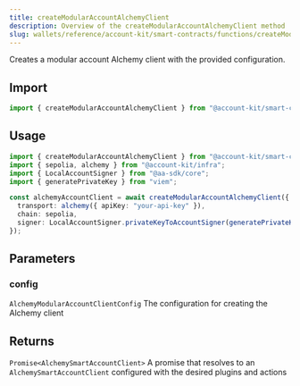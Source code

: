 ```yaml
---
title: createModularAccountAlchemyClient
description: Overview of the createModularAccountAlchemyClient method
slug: wallets/reference/account-kit/smart-contracts/functions/createModularAccountAlchemyClient
---
```


Creates a modular account Alchemy client with the provided configuration.

## Import

```ts
import { createModularAccountAlchemyClient } from "@account-kit/smart-contracts";
```

## Usage

```ts
import { createModularAccountAlchemyClient } from "@account-kit/smart-contracts";
import { sepolia, alchemy } from "@account-kit/infra";
import { LocalAccountSigner } from "@aa-sdk/core";
import { generatePrivateKey } from "viem";

const alchemyAccountClient = await createModularAccountAlchemyClient({
  transport: alchemy({ apiKey: "your-api-key" }),
  chain: sepolia,
  signer: LocalAccountSigner.privateKeyToAccountSigner(generatePrivateKey()),
});
```

## Parameters

### config

`AlchemyModularAccountClientConfig`
The configuration for creating the Alchemy client

## Returns

`Promise<AlchemySmartAccountClient>`
A promise that resolves to an `AlchemySmartAccountClient` configured with the desired plugins and actions
